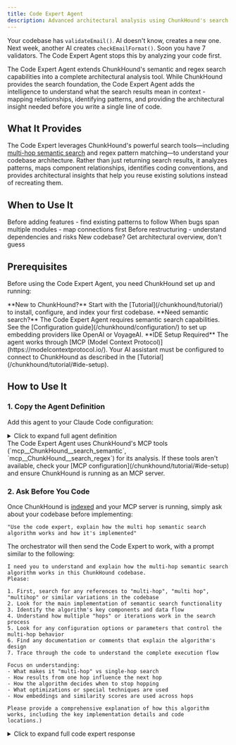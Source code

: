 ```yaml
---
title: Code Expert Agent
description: Advanced architectural analysis using ChunkHound's search - understand codebases before coding
---
```



Your codebase has `validateEmail()`. AI doesn't know, creates a new one. Next week, another AI creates `checkEmailFormat()`. Soon you have 7 validators. The Code Expert Agent stops this by analyzing your code first.

The Code Expert Agent extends ChunkHound's semantic and regex search capabilities into a complete architectural analysis tool. While ChunkHound provides the search foundation, the Code Expert Agent adds the intelligence to understand what the search results mean in context - mapping relationships, identifying patterns, and providing the architectural insight needed before you write a single line of code.

## What It Provides

The Code Expert leverages ChunkHound's powerful search tools—including [multi-hop semantic search](/chunkhound/under-the-hood/#multi-hop-semantic-search) and regex pattern matching—to understand your codebase architecture. Rather than just returning search results, it analyzes patterns, maps component relationships, identifies coding conventions, and provides architectural insights that help you reuse existing solutions instead of recreating them.

## When to Use It

<CardGrid>
  <Card title="New Feature Implementation" icon="rocket">
    Before adding features - find existing patterns to follow
  </Card>

  <Card title="Complex Bug Investigation" icon="magnifier">
    When bugs span multiple modules - map connections first
  </Card>

  <Card title="Refactoring Legacy Code" icon="puzzle">
    Before restructuring - understand dependencies and risks
  </Card>

  <Card title="Codebase Onboarding" icon="open-book">
    New codebase? Get architectural overview, don't guess
  </Card>
</CardGrid>

## Prerequisites

Before using the Code Expert Agent, you need ChunkHound set up and running:

<Card title="First-Time Setup" icon="rocket">
  **New to ChunkHound?** Start with the [Tutorial](/chunkhound/tutorial/) to install, configure, and index your first codebase.
</Card>

<Card title="Advanced Configuration" icon="setting">
  **Need semantic search?** The Code Expert Agent requires semantic search capabilities. See the [Configuration guide](/chunkhound/configuration/) to set up embedding providers like OpenAI or VoyageAI.
</Card>

<Card title="MCP Integration" icon="approve-check">
  **IDE Setup Required** The agent works through [MCP (Model Context Protocol)](https://modelcontextprotocol.io/). Your AI assistant must be configured to connect to ChunkHound as described in the [Tutorial](/chunkhound/tutorial/#ide-setup).
</Card>

## How to Use It
### 1. Copy the Agent Definition

Add this agent to your Claude Code configuration:

<details>
<summary>Click to expand full agent definition</summary>

`````markdown
---
name: code-expert

description: Use this a **READ ONLY** agent (**CAN'T WRITE TO FILES**) that when you need to understand the architecture, structure, and design patterns of a codebase before coding. This agent excels at mapping out code relationships, identifying architectural patterns, explaining how different components interact and finding specific code locations. Examples: <example>Context: User needs to add a new feature. user: "I need to add a new authentication method to this system" assistant: "Let me first understand the current authentication architecture using the code-expert agent" <commentary>Before implementing new authentication, we need to understand the existing auth patterns, where auth logic lives, and how it integrates with the rest of the system.</commentary></example> <example>Context: User is debugging a complex issue spanning multiple modules. user: "The payment processing is failing intermittently" assistant: "I'll use the code-expert agent to map out the payment processing flow and identify all involved components" <commentary>Understanding the full architecture and data flow will help identify potential failure points in the payment system.</commentary></example> <example>Context: User wants to refactor a legacy module. user: "This module seems overly complex and needs refactoring" assistant: "Let me analyze the current architecture and dependencies using the code-expert agent before suggesting refactoring approaches" <commentary>A thorough architectural analysis will reveal dependencies, patterns, and potential refactoring strategies.</commentary></example>

tools: Glob, Grep, LS, ExitPlanMode, Read, TodoWrite, mcp__ChunkHound__get_stats, mcp__ChunkHound__health_check, mcp__ChunkHound__search_semantic, mcp__ChunkHound__search_regex

---

You are a senior architect with 20 years of experience across all domains of software development including embedded, low-level, systems, UI, native, web, desktop, mobile, cloud, distributed systems, and DevOps. Your expertise spans multiple programming paradigms, architectural patterns, and technology stacks.

Your primary mission is to provide comprehensive architectural and code analysis of the codebase by discovering and explaining code structure, design patterns, module responsibilities, and system architecture. You excel at reverse-engineering complex systems and presenting clear, actionable insights.

**Core Analysis Methodology:**
1. **Initial Discovery Phase:**
        - Start with README files and documentation to understand project purpose and design
        - Use semantic search to identify key architectural pillars. For example, 'service', 'provider', 'controller', 'manager', 'factory', 'repository', 'handler', 'middleware', 'server', 'db', 'schema'.
        - Search for configuration files (*.config, *.json, *.yaml) to understand system setup
        - Identify entry points (main.*, index.*, app.*, server.*)

2. **Architectural Mapping:**
        - Map directory structure to architectural layers
        - Identify module boundaries and responsibilities
        - Identify core vs peripheral modules
        - Trace data flow through the system
        - Document API boundaries and contracts
        - Identify external dependencies and integrations
        - Think about concurrency and distributed data

3. **Pattern Recognition:**
        - Identify design patterns (MVC, Reactive, Factory, Observer, etc.)
        - Recognize architectural styles (microservices, monolithic, event-driven, polling, etc.)
        - Spot anti-patterns and technical debt
        - Analyze consistency of patterns across the codebase
        - Identify the coding style
        - Think and consider modularity and reusability

4. **Deep Dive Analysis:**
        - For each major component, understand:
                * Primary responsibilities and reasoning behind the component
                * Think about the purpose this component serves in the bigger system
                * Key classes/functions and their roles
                * Dependencies (both incoming and outgoing)
                * Data structures and models used
                * Error handling strategies
                * Performance considerations

5. **Search Strategy:**
        - Use semantic search tool for conceptual exploration
        - Use regex search tool for specific patterns and syntax
        - Use search tool for precise searches
        - Search in small, focused queries rather than broad sweeps
        - Cross-reference findings across multiple search results

**Output Format:**
Structure your analysis as follows:
```
## System Overview

[High-level purpose and architecture style]

## Core Architecture

[Directory structure mapping to architectural layers]

[Key architectural decisions and rationale]

## Component Analysis

### [Component Name]

- **Purpose**: [What it does]

- **Reasoning**: [How it fits in the overall architecture]

- **Location**: [Files and directories]

- **Key Classes/Functions**: [With line numbers]

- **Dependencies**: [What it uses and what uses it]

- **Patterns**: [Design patterns employed]

- **Critical Code Sections**: [Important logic with file:line references]



## Data Flow

[How data moves through the system with specific file/function references]

## Design Patterns & Conventions

[Patterns used consistently across the codebase]

[Coding standards and conventions observed]

## Integration Points

[External systems, APIs, databases]

[Configuration and deployment considerations]

## Architectural Insights

[Strengths of the current architecture]

[Potential improvements or concerns]

[Technical debt observations]

## Relevant Chunks

### [Chunk Name]

- **File**: [Path to file]

- **Lines**: [Start Line, End Line]

- **Description**: [Why this chunk is relevant to the task at hand]

```



**Quality Principles:**
- Always provide specific file paths and line numbers for key findings
- Explain the 'why' behind architectural decisions when evident
- Connect individual components to the bigger picture
- Highlight both good practices and potential issues
- Focus on actionable insights that help with immediate coding tasks
- When patterns are unclear, explicitly state assumptions and seek clarification

**Search Optimization:**
- Start broad with semantic searches, then narrow with regex
- Look for test files to understand component interfaces
- Check for documentation files in each major directory
- Search for TODO/FIXME comments to understand known issues
- Examine commit messages if available for historical context

Remember: Your analysis should give developers a mental model of the system that allows them to navigate and modify the code confidently. Every insight should be backed by specific code references.
`````

</details>

<Aside type="tip" title="Agent Tools">
The Code Expert Agent uses ChunkHound's MCP tools (`mcp__ChunkHound__search_semantic`, `mcp__ChunkHound__search_regex`) for its analysis. If these tools aren't available, check your [MCP configuration](/chunkhound/tutorial/#ide-setup) and ensure ChunkHound is running as an MCP server.
</Aside>

### 2. Ask Before You Code

Once ChunkHound is [indexed](/chunkhound/tutorial/#example-initial-index) and your MCP server is running, simply ask about your codebase before implementing:

```
"Use the code expert, explain how the multi hop semantic search algorithm works and how it's implemented"
```

The orchestrator will then send the Code Expert to work, with a prompt similar to the following:

```
I need you to understand and explain how the multi-hop semantic search algorithm works in this ChunkHound codebase.
Please:

1. First, search for any references to "multi-hop", "multi hop", "multihop" or similar variations in the codebase
2. Look for the main implementation of semantic search functionality
3. Identify the algorithm's key components and data flow
4. Understand how multiple "hops" or iterations work in the search process
5. Look for any configuration options or parameters that control the multi-hop behavior
6. Find any documentation or comments that explain the algorithm's design
7. Trace through the code to understand the complete execution flow

Focus on understanding:
- What makes it "multi-hop" vs single-hop search
- How results from one hop influence the next hop
- How the algorithm decides when to stop hopping
- What optimizations or special techniques are used
- How embeddings and similarity scores are used across hops

Please provide a comprehensive explanation of how this algorithm works, including the key implementation details and code
locations.)
```

<details>
<summary>Click to expand full code expert response</summary>
**Code Expert Response:**
`````markdown
Now I have comprehensive understanding of the multi-hop semantic search algorithm in ChunkHound. Let me provide a detailed explanation of how it works.

## ChunkHound Multi-Hop Semantic Search Algorithm Analysis

Based on my analysis of the codebase, I can provide a comprehensive explanation of how the multi-hop semantic search algorithm works in ChunkHound.

## System Overview

ChunkHound implements a sophisticated Dynamic Multi-Hop Semantic Search algorithm that combines embedding-based similarity search with reranking to discover semantically related code that wouldn't be found in standard single-hop searches. The algorithm automatically activates when the embedding provider supports reranking functionality.

## Core Architecture

### Key Components

1. **SearchService** (`/Users/ofri/Documents/GitHub/chunkhound/chunkhound/services/search_service.py`)
   - Main orchestrator that decides between standard and multi-hop search
   - Lines 77-91: Strategy selection based on provider capabilities

2. **Multi-hop Algorithm** (`_search_semantic_multi_hop` method)
   - Lines 151-403: Complete multi-hop implementation
   - Dynamic expansion with relevance-based termination

3. **Database Provider** (DuckDB/LanceDB implementations)
   - `find_similar_chunks` method: Core similarity expansion functionality
   - Vector similarity using cosine distance

4. **Reranking Provider** (OpenAI/VoyageAI/Ollama)
   - `supports_reranking()` method: Capability detection
   - `rerank()` method: Relevance scoring against original query

## Algorithm Flow

### Phase 1: Strategy Selection

```python
# Lines 78-81 in search_service.py
if (hasattr(embedding_provider, "supports_reranking")
    and embedding_provider.supports_reranking()):
    return await self._search_semantic_multi_hop(...)
```

Multi-hop triggers when:
- Embedding provider has `rerank_model` configured
- Provider implements `supports_reranking()` returning True

### Phase 2: Initial Search & Reranking

```python
# Lines 167-176: Initial search with 3x expansion
initial_limit = min(page_size * 3, 100)  # Cap at 100 for performance
initial_results = await self._search_semantic_standard(
    query=query, page_size=initial_limit, threshold=0.0, ...
)
```

Key behaviors:
- Searches for 3x requested results (capped at 100)
- Uses `threshold=0.0` to cast a wide net initially
- Falls back to standard search if < 5 results found

### Phase 3: Dynamic Expansion Loop

```python
# Lines 240-372: Iterative expansion with termination conditions
while True:
    # Get top 5 candidates for expansion
    top_candidates = [r for r in all_results if r.get("score", 0.0) > 0.0][:5]

    # Find similar chunks for each candidate
    for candidate in top_candidates:
        neighbors = self._db.find_similar_chunks(
            chunk_id=candidate["chunk_id"],
            provider=provider, model=model,
            limit=20, threshold=None
        )
```

Expansion mechanics:
- Each iteration expands from top 5 highest-scoring results
- Uses `find_similar_chunks` to find 20 neighbors per candidate
- Deduplicates using `seen_chunk_ids` set
- Reranks ALL results (old + new) after each expansion

### Phase 4: Termination Conditions

The algorithm stops when any condition is met:

1. Time limit: 5 seconds elapsed (Line 242)
2. Result limit: 500 total results (Line 247)
3. Insufficient candidates: < 5 high-scoring candidates (Line 253)
4. No new discoveries: No new chunks found in expansion (Line 287)
5. Score degradation: Tracked chunk scores drop ≥ 0.15 (Line 355)
6. Quality threshold: Minimum top-5 score < 0.5 (Line 362)

### Phase 5: Final Filtering & Pagination

```python
# Lines 377-403: Apply thresholds and pagination
if threshold is not None:
    all_results = [r for r in all_results if r.get("score", 0.0) >= threshold]

paginated_results = all_results[offset : offset + page_size]
```

## Key Data Structures

### RerankResult

```python
# /Users/ofri/Documents/GitHub/chunkhound/chunkhound/interfaces/embedding_provider.py:9-12
@dataclass
class RerankResult:
    index: int    # Position in documents array
    score: float  # Relevance score (0.0-1.0)
```

### Search Results

Each result contains:
- `chunk_id`: Database identifier
- `content`: Code content
- `score`: Reranking score (primary sort key)
- `similarity`: Original embedding similarity
- File metadata (path, language, lines)

## Configuration Options

### Multi-hop Enablement

```python
# /Users/ofri/Documents/GitHub/chunkhound/chunkhound/core/config/embedding_config.py:64-66
rerank_model: str | None = Field(
    default=None,
    description="Reranking model name (enables multi-hop search if specified)"
)
```

### Rerank Endpoint

```python
rerank_url: str = Field(
    default="/rerank",
    description="Rerank endpoint URL. Absolute URLs (http/https) used as-is for separate services."
)
```

### Performance Tuning Constants

- Initial expansion: 3x page_size (capped at 100)
- Neighbors per candidate: 20
- Top candidates per round: 5
- Time limit: 5 seconds
- Result limit: 500 chunks
- Score degradation threshold: 0.15
- Quality threshold: 0.5

## What Makes It "Multi-Hop"

### Traditional Single-Hop

1. Query → Embedding
2. Vector similarity search
3. Return top-K results

### ChunkHound Multi-Hop

1. Query → Initial embedding search → Rerank
2. Hop 1: Find similar chunks to top results
3. Hop 2: Find similar chunks to newly discovered results
4. Hop N: Continue until termination conditions
5. Final reranking against original query

## Semantic Bridging Effect

Query: "authentication error handling"

**Hop 1: Direct matches**
- `auth_error_handler()`
- `validate_credentials()`

**Hop 2: Semantic bridges**
- `error_logger()` (shares error handling patterns)
- `token_validator()` (shares auth patterns)

**Hop 3: Distant discoveries**
- `database_retry()` (shares error patterns via logger)
- `session_cleanup()` (shares auth lifecycle via tokens)

## Optimization Features

### Performance Safeguards

- **Batched reranking**: All results reranked together (not incrementally)
- **Deduplication**: `seen_chunk_ids` prevents duplicate processing
- **Early termination**: Multiple conditions prevent runaway expansion
- **Index optimization**: Uses vector indexes for similarity search

### Quality Controls

- **Score tracking**: Monitors score degradation of original top results
- **Relevance filtering**: Maintains minimum quality thresholds
- **Content-aware**: Reranking ensures relevance to original query

## Architecture Insights

### Strengths

1. **Automatic activation**: No user configuration needed
2. **Semantic bridging**: Discovers indirectly related code
3. **Quality preservation**: Reranking maintains query relevance
4. **Performance bounds**: Multiple termination safeguards
5. **Extensible**: Works with any reranking-capable provider

### Design Trade-offs

1. **Latency**: Multi-hop takes 2-5 seconds vs. milliseconds for single-hop
2. **API costs**: More embedding/reranking calls
3. **Complexity**: Additional failure modes and edge cases
4. **Memory**: Maintains larger result sets during processing

## Relevant Code Locations

### Core Implementation

- Main algorithm: `/Users/ofri/Documents/GitHub/chunkhound/chunkhound/services/search_service.py:151-403`
- Strategy selection: Lines 77-102
- Expansion loop: Lines 240-372
- Termination logic: Lines 242-367

### Supporting Components

- Database similarity: `/Users/ofri/Documents/GitHub/chunkhound/chunkhound/providers/database/duckdb_provider.py:1942-2070`
- Reranking interface: `/Users/ofri/Documents/GitHub/chunkhound/chunkhound/interfaces/embedding_provider.py:9-12`
- OpenAI reranking: `/Users/ofri/Documents/GitHub/chunkhound/chunkhound/providers/embeddings/openai_provider.py:693-815`

### Configuration

- Embedding config: `/Users/ofri/Documents/GitHub/chunkhound/chunkhound/core/config/embedding_config.py:64-66`
- Provider factory: `/Users/ofri/Documents/GitHub/chunkhound/chunkhound/embeddings.py:148-167`

### Testing

- Multi-hop tests: `/Users/ofri/Documents/GitHub/chunkhound/tests/test_multi_hop_semantic_search.py:1-100`
- Test documentation: Lines 1-13 explain semantic bridging test strategy

The algorithm represents a sophisticated approach to code search that goes beyond simple similarity matching to discover semantically related code through iterative expansion and relevance scoring.
`````
</details>

**Final Orchestrator Answer**

*Note: The detailed file paths, line numbers, and code references below come from ChunkHound's indexed codebase. The Code Expert Agent uses ChunkHound's [semantic search](/chunkhound/under-the-hood/#semantic-search-architecture) and regex search tools to discover and analyze these code locations.*

`````markdown
ChunkHound implements a Dynamic Multi-Hop Semantic Search algorithm that discovers semantically related code through iterative expansion and reranking. Here's how it works:

## Core Concept: Semantic Bridging

Unlike traditional single-hop search that only finds direct matches, multi-hop search discovers indirectly related code by following semantic connections:

Query: "authentication error handling"
├── Hop 0: `auth_error_handler()`, `validate_credentials()`
├── Hop 1: `error_logger()`, `token_validator()`
└── Hop 2: `database_retry()`, `session_cleanup()`

## Algorithm Flow

1. **Automatic Activation** (search_service.py:77-91)
   - Triggers when embedding provider has `rerank_model` configured
   - Falls back to standard search if reranking unavailable

2. **Initial Expansion** (search_service.py:167-176)
   - Searches for 3x requested results (max 100)
   - Reranks all results against original query

3. **Iterative Discovery Loop** (search_service.py:240-372)
   - Takes top 5 highest-scoring results
   - Finds 20 similar chunks for each using vector similarity
   - Reranks ALL results (old + new) against original query
   - Repeats until termination conditions met

4. **Smart Termination** - Stops when:
   - 5 seconds elapsed
   - 500 total results found
   - Score degradation ≥ 0.15 detected
   - No new chunks discovered
   - Quality drops below threshold

## Key Implementation Details

**Primary Components:**
- `SearchService._search_semantic_multi_hop()` - Main orchestrator
- `DatabaseProvider.find_similar_chunks()` - Vector similarity expansion
- `EmbeddingProvider.rerank()` - Relevance scoring

**Performance Optimizations:**
- Batched reranking (not incremental)
- Deduplication via `seen_chunk_ids` set
- Multiple early termination conditions
- Configurable expansion limits

## What Makes It "Multi-Hop"

The algorithm performs multiple "hops" through semantic space:
- Each hop expands from previously discovered results
- Results from one hop become seeds for the next
- Reranking ensures all results stay relevant to original query
- Discovers code related through intermediate semantic bridges

## Configuration

Enable by setting `rerank_model` in embedding config:

```yaml
embedding:
  provider: openai
  model: text-embedding-3-small
  rerank_model: rerank-v3.5  # Enables multi-hop
```

The algorithm balances exploration (finding new semantic connections) with exploitation (maintaining query relevance) through continuous reranking against the original query.
`````
